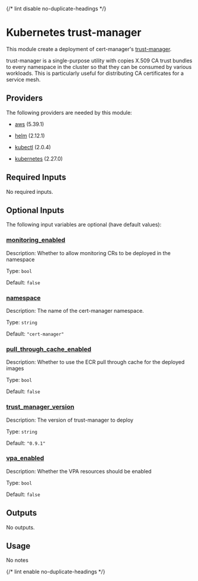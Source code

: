 
{/* lint disable no-duplicate-headings */}

# Kubernetes trust-manager

<ModuleHeader name="kube_trust_manager" sourceHref="https://github.com/Panfactum/stack/tree/__PANFACTUM_VERSION_MAIN__/packages/infrastructure/kube_trust_manager" status="deprecated" type="direct" />

This module create a deployment of cert-manager's
[trust-manager](https://cert-manager.io/docs/trust/trust-manager/).

trust-manager is a single-purpose utility with copies X.509 CA trust bundles
to every namespace in the cluster so that they can be consumed by various workloads.
This is particularly useful for distributing CA certificates for a service mesh.

## Providers

The following providers are needed by this module:

* [aws](https://registry.terraform.io/providers/hashicorp/aws/5.39.1/docs) (5.39.1)

* [helm](https://registry.terraform.io/providers/hashicorp/helm/2.12.1/docs) (2.12.1)

* [kubectl](#requirement_kubectl) (2.0.4)

* [kubernetes](https://registry.terraform.io/providers/hashicorp/kubernetes/2.27.0/docs) (2.27.0)

## Required Inputs

No required inputs.

## Optional Inputs

The following input variables are optional (have default values):

### <a name="input_monitoring_enabled" /> [monitoring\_enabled](#input_monitoring_enabled)

Description: Whether to allow monitoring CRs to be deployed in the namespace

Type: `bool`

Default: `false`

### <a name="input_namespace" /> [namespace](#input_namespace)

Description: The name of the cert-manager namespace.

Type: `string`

Default: `"cert-manager"`

### <a name="input_pull_through_cache_enabled" /> [pull\_through\_cache\_enabled](#input_pull_through_cache_enabled)

Description: Whether to use the ECR pull through cache for the deployed images

Type: `bool`

Default: `false`

### <a name="input_trust_manager_version" /> [trust\_manager\_version](#input_trust_manager_version)

Description: The version of trust-manager to deploy

Type: `string`

Default: `"0.9.1"`

### <a name="input_vpa_enabled" /> [vpa\_enabled](#input_vpa_enabled)

Description: Whether the VPA resources should be enabled

Type: `bool`

Default: `false`

## Outputs

No outputs.

## Usage

No notes

{/* lint enable no-duplicate-headings */}
